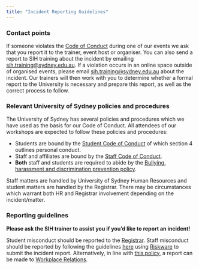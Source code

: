 ```yaml
---
title: "Incident Reporting Guidelines"
---
```


### Contact points

If someone violates the [Code of Conduct](docs/index.html) during one of our events we ask that you report it to the trainer, event host or organiser. You can also send a report to SIH training about the incident by emailing [sih.training@sydney.edu.au](mailto:sih.training@sydney.edu.au). If a violation occurs in an online space outside of organised events, please email [sih.training@sydney.edu.au](mailto:sih.training@sydney.edu.au) about the incident. Our trainers will then work with you to determine whether a formal report to the University is necessary and prepare this report, as well as the correct process to follow.

### Relevant University of Sydney policies and procedures

The University of Sydney has several policies and procedures which we have used as the basis for our Code of Conduct. All attendees of our workshops are expected to follow these policies and procedures: 

- Students are bound by the [Student Code of Conduct](http://sydney.edu.au/policies/showdoc.aspx?recnum=PDOC2011/215&RendNum=0) of which section 4 outlines personal conduct. 
- Staff and affiliates are bound by the [Staff Code of Conduct](http://sydney.edu.au/policies/showdoc.aspx?recnum=PDOC2011/65&RendNum=0). 
- **Both** staff and students are required to abide by the [Bullying, harassment and discrimination prevention policy](http://sydney.edu.au/policies/showdoc.aspx?recnum=PDOC2011/168&RendNum=0). 

Staff matters are handled by University of Sydney Human Resources and student matters are handled by the Registrar. There may be circumstances which warrant both HR and Registrar involvement depending on the incident/matter.

### Reporting guidelines
    
**Please ask the SIH trainer to assist you if you'd like to report an incident!**
    
Student misconduct should be reported to the [Registrar]( https://sydney.edu.au/students/student-misconduct/report-student-misconduct.html). Staff misconduct should be reported by following the guidelines [here](https://intranet.sydney.edu.au/employment/support/bullying_prevention/framing-written-allegation.html) using [Riskware](https://riskware.sydney.edu.au/) to submit the incident report. Alternatively, in line with [this policy](http://sydney.edu.au/policies/showdoc.aspx?recnum=PDOC2015/406&RendNum=0), a report can be made to [Workplace Relations](https://intranet.sydney.edu.au/employment/support/bullying_prevention.html).